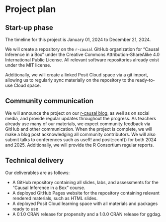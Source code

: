 # Project plan

## Start-up phase

The timeline for this project is January 01, 2024 to December 21, 2024. 

We will create a repository on the `r-causal` GitHub organization for "Causal Inference in a Box" under the Creative Commons Attribution-ShareAlike 4.0 International Public License. All relevant software repositories already exist under the MIT license. 

Additionally, we will create a linked Posit Cloud space via a git import, allowing us to regularly sync materially on the repository to the ready-to-use Cloud space.

## Community communication

We will announce the project on our [r-causal blog](https://r-causal.github.io/r-causal-blog/), as well as on social media, and provide regular updates throughout the progress. As teachers already use many of our materials, we expect community feedback via GitHub and other communication. When the project is complete, we will make a blog post acknowledging all community contributors. We will also submit talks to conferences such as useR! and posit::conf() for both 2024 and 2025. Additionally, we will provide the R Consortium regular reports.

## Technical delivery

Our deliverables are as follows: 

* A GitHub repository containing all slides, labs, and assessments for the "Causal Inference in a Box" course.
* A deployed GitHub Pages website for the repository containing relevant rendered materials, such as HTML slides.
* A deployed Posit Cloud learning space with all materials and packages ready to use
* A 0.1.0 CRAN release for propensity and a 1.0.0 CRAN release for ggdag.
